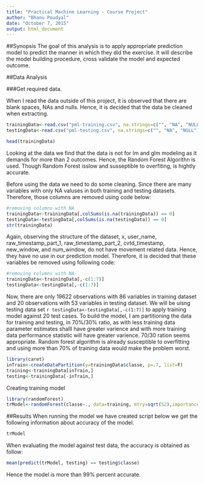 ```yaml
---
title: "Practical Machine Learning - Course Project"
author: "Bhanu Poudyal"
date: "October 7, 2015"
output: html_document
---
```


##Synopsis
The goal of this analysis is to apply appropriate prediction model to predict the manner in which they did the exercise. It will describe the model building procedure, cross validate the model and expected outcome.

##Data Analysis

###Get required data. 

When I read the data outside of this project, it is observed that there are blank spaces, NAs and nulls. Hence, it is decided that the data be cleaned when extracting.

```r
trainingData<-read.csv("pml-training.csv", na.strings=c("", "NA", "NULL")) #Training Data from the source
testingData<-read.csv("pml-testing.csv", na.strings=c("", "NA", "NULL")) #Testing data from the source

```
```r
head(trainingData)
```
Looking at the data we find that the data is not for lm and glm modeling as it demands for more than 2 outcomes. Hence, the Random Forest Algorithn is used. Though Random Forest isslow and susseptible to overfiting, is hightly accurate.

Before using the data we need to do some cleaning. Since there are many variables with only NA valuses in both training and testing datasets. Therefore, those columns are removed using code below:

```r
#removing columns with NA
trainingData<-trainingData[,colSums(is.na(trainingData)) == 0]
testingData<-testingData[,colSums(is.na(testingData)) == 0]
str(trainingData)
```

Again, observing the structure of the dataset, x, user_name, raw_timestamp_part_1,  raw_timestamp_part_2,  cvtd_timestamp, new_window, and num_window, do not have movement related data. Hence, they have no use in our prediction model. Therefore, it is decided that these variables be removed using following code:

```r
#removing columns with NA
trainingData<-trainingData[,-c(1:7)]
testingData<-testingData[,-c(1:7)]
```
Now, there are only 19622 observations with 86 variables in training dataset and 20 observations with 53 variables in testing dataset. We will be uisng testing data set `r testingData<-testingData[,-c(1:7)]` to apply training model against 20 test cases. 
To build the model, I am partitioning the data for training and testing, in 70%/30% ratio, as with less training data parameter estimates shalll have greater varience and with more training data performance statistic will have greater varience. 70/30 ration seems appropriate.
Random forest algorithm is already susceptible to overfitting and using more than 70% of training data would make the problem worst. 
```r
library(caret)
inTrain<-createDataPartition(y=trainingData$classe, p=.7, list=F)
training<-trainingData[inTrain,]
testing<-trainingData[-inTrain,]
```

Creating training model
```r
library(randomForest)
trModel<-randomForest(classe~., data=training, mtry=sqrt(52),importance=TRUE)
```
##Results
When running the model we have created script below we get the following information about accuracy of the model.
```r
trModel
```
When evaluating the model against test data, the accuracy is obtained as follow:
```r
mean(predict(trModel, testing) == testing$classe)
``` 

Hence the model is more than 99% percent accurate.

